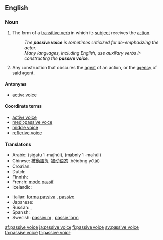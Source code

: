 ==English==

===Noun===
{{examples-right|examples=* "The ball '''was kicked''' by Fred." (as opposed to "Fred '''kicked''' the ball.")}}
{{infl|en|noun|head=[[passive]] [[voice]]}}

# {{grammar}} The form of a [[transitive verb]] in which its [[subject]] receives the [[action]].
#: ''The '''passive voice''' is sometimes criticized for de-emphasizing the actor.''
#: ''Many languages, including English, use auxiliary verbs in constructing the '''passive voice'''.''
# {{proscribed}} Any construction that obscures the [[agent]] of an action, or the [[agency]] of said agent.

====Antonyms====
* [[active voice]]

====Coordinate terms====
* [[active voice]]
* [[mediopassive voice]]
* [[middle voice]]
* [[reflexive voice]]

====Translations====
{{trans-top|grammatical term}}
* Arabic: {{Arab|[[صيغة المجهول]]}} (ṣīġatu 'l-majhūl), {{Arab|[[مبني المجهول]]}} (mábniy 'l-majhūl)
* Chinese: [[被動語態]], [[被动语态]] (bèidòng yǔtài)
* Croatian: {{t-|hr|pasiv|m}}
* Dutch: {{t+|nl|lijdende vorm|m}}
* Finnish: {{t+|fi|passiivi}}
* French: [[mode passif]] {{m}}
* Icelandic: {{t+|is|þolmynd|f}}
{{trans-mid}}
* Italian: [[forma passiva]] {{f}}, [[passivo]] {{m}}
* Japanese: {{t-|ja|受動態|tr=[[じゅどうたい]], judōtai|sc=Jpan}}
* Russian: {{t+|ru|страдательный залог|m|tr=stradátelʹnyj zalóg|sc=Cyrl}}, {{t+|ru|пассив|m|tr=passív|sc=Cyrl}}
* Spanish: {{t-|es|voz pasiva|f}}
* Swedish: [[passivum]] {{n}}, [[passiv form]] {{c}}
{{trans-bottom}}

[[af:passive voice]]
[[ja:passive voice]]
[[fi:passive voice]]
[[sv:passive voice]]
[[ta:passive voice]]
[[tr:passive voice]]